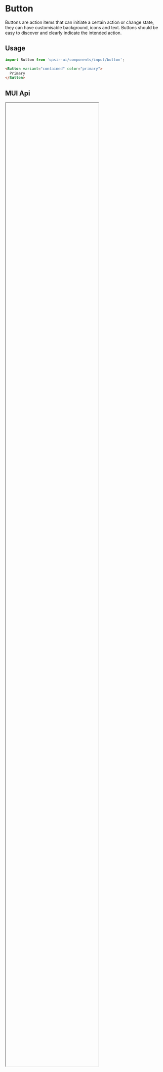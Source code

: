 
<Meta title="Components/Inputs/Button/README" />

# Button

<Subtitle>
  Buttons are action items that can initiate a certain action or change state, they can have customisable
  background, icons and text. Buttons should be easy to discover and clearly indicate the intended action.
</Subtitle>
<Figma
  url="https://www.figma.com/file/gBOrYt3aAEcgk2QZDPrWKCIl/Qasir-Design-System?node-id=3866%3A5516"
  height="50%"
  defaultCollapsed
/>

## Usage

```js
import Button from 'qasir-ui/components/input/button';
```

```html
<Button variant="contained" color="primary">
  Primary
</Button>
```

## MUI Api

<IFrame url="https://material-ui.com/api/button/" height="80%" defaultCollapsed />
